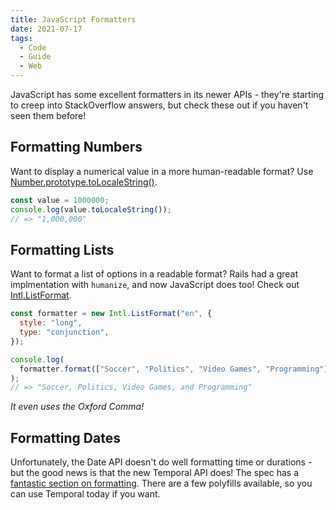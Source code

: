 ```yaml
---
title: JavaScript Formatters
date: 2021-07-17
tags:
  - Code
  - Guide
  - Web
---
```


JavaScript has some excellent formatters in its newer APIs - they're starting to creep into StackOverflow answers, but check these out if you haven't seen them before!

## Formatting Numbers

Want to display a numerical value in a more human-readable format? Use [Number.prototype.toLocaleString()](https://developer.mozilla.org/en-US/docs/Web/JavaScript/Reference/Global_Objects/Number/toLocaleString).

```javascript file=numbers.js
const value = 1000000;
console.log(value.toLocaleString());
// => "1,000,000"
```

## Formatting Lists

Want to format a list of options in a readable format? Rails had a great implmentation with `humanize`, and now JavaScript does too! Check out [Intl.ListFormat](https://developer.mozilla.org/en-US/docs/Web/JavaScript/Reference/Global_Objects/Intl/ListFormat).

```javascript file=humanize.js
const formatter = new Intl.ListFormat("en", {
  style: "long",
  type: "conjunction",
});

console.log(
  formatter.format(["Soccer", "Politics", "Video Games", "Programming"])
);
// => "Soccer, Politics, Video Games, and Programming"
```

_It even uses the Oxford Comma!_

## Formatting Dates

Unfortunately, the Date API doesn't do well formatting time or durations - but the good news is that the new Temporal API does! The spec has a [fantastic section on formatting](https://tc39.es/proposal-temporal/docs/duration.html#toLocaleString). There are a few polyfills available, so you can use Temporal today if you want.
